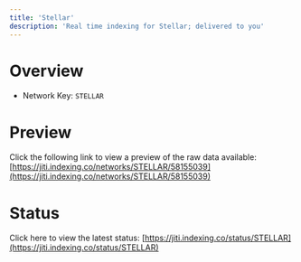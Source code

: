 ```yaml
---
title: 'Stellar'
description: 'Real time indexing for Stellar; delivered to you'
---
```


# Overview
- Network Key: `STELLAR`

# Preview
Click the following link to view a preview of the raw data available: [https://jiti.indexing.co/networks/STELLAR/58155039](https://jiti.indexing.co/networks/STELLAR/58155039)

# Status
Click here to view the latest status: [https://jiti.indexing.co/status/STELLAR](https://jiti.indexing.co/status/STELLAR)
